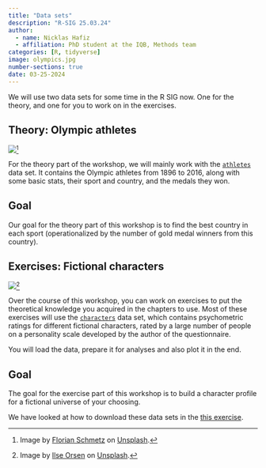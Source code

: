 ```yaml
---
title: "Data sets"
description: "R-SIG 25.03.24"
author: 
  - name: Nicklas Hafiz
  - affiliation: PhD student at the IQB, Methods team
categories: [R, tidyverse]
image: olympics.jpg
number-sections: true
date: 03-25-2024
---
```


We will use two data sets for some time in the R SIG now. One for the theory, and one for you to work on in the exercises.

## Theory: Olympic athletes

![](olympics.jpg)[^1]

[^1]: Image by [Florian Schmetz](https://unsplash.com/de/@floschmaezz?utm_source=unsplash&utm_medium=referral&utm_content=creditCopyText) on [Unsplash](https://unsplash.com/de/fotos/fbCtFV3FkfE?utm_source=unsplash&utm_medium=referral&utm_content=creditCopyText).

For the theory part of the workshop, we will mainly work with the [`athletes`](https://www.kaggle.com/datasets/heesoo37/120-years-of-olympic-history-athletes-and-results) data set. It contains the Olympic athletes from 1896 to 2016, along with some basic stats, their sport and country, and the medals they won.

::: {.callout-caution icon="false"}
## Goal

Our goal for the theory part of this workshop is to find the best country in each sport (operationalized by the number of gold medal winners from this country).
:::

## Exercises: Fictional characters

![](friends.jpg)[^2]

[^2]: Image by [Ilse Orsen](https://unsplash.com/de/@lgtts?utm_source=unsplash&utm_medium=referral&utm_content=creditCopyText) on [Unsplash](https://unsplash.com/de/fotos/fwPHQB4kGzA?utm_source=unsplash&utm_medium=referral&utm_content=creditCopyText).

Over the course of this workshop, you can work on exercises to put the theoretical knowledge you acquired in the chapters to use. Most of these exercises will use the [`characters`](https://openpsychometrics.org/tests/characters/documentation/) data set, which contains psychometric ratings for different fictional characters, rated by a large number of people on a personality scale developed by the author of the questionnaire.

You will load the data, prepare it for analyses and also plot it in the end.

::: {.callout-caution icon="false"}
## Goal

The goal for the exercise part of this workshop is to build a character profile for a fictional universe of your choosing.
:::

::: callout-tip
We have looked at how to download these data sets in the [this exercise](https://nickhaf.github.io/r_tutorial/qmd/workflow/workflow_exercise.html#exercise-2-download-data).
:::
